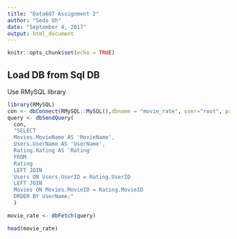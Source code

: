 ```yaml
---
title: "Data607 Assignment 2"
author: "Sedo Oh"
date: "September 4, 2017"
output: html_document
---
```


```r
knitr::opts_chunk$set(echo = TRUE)
```

## Load DB from Sql DB

Use RMySQL library

```r
library(RMySQL)
con <- dbConnect(RMySQL::MySQL(),dbname = "movie_rate", user="root", password="Password123")
query <- dbSendQuery(
  con,
  "SELECT
  Movies.MovieName AS 'MovieName',
  Users.UserName AS 'UserName',
  Rating.Rating AS 'Rating'
  FROM
  Rating
  LEFT JOIN
  Users ON Users.UserID = Rating.UserID
  LEFT JOIN
  Movies ON Movies.MovieID = Rating.MovieID
  ORDER BY UserName;"
  )

movie_rate <- dbFetch(query)

head(movie_rate)
```


